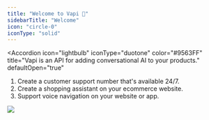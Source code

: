 ```yaml
---
title: "Welcome to Vapi 👋"
sidebarTitle: "Welcome"
icon: "circle-0"
iconType: "solid"
---
```


<Accordion
  icon="lightbulb"
  iconType="duotone"
  color="#9563FF"
  title="Vapi is an API for adding conversational AI to your products."
  defaultOpen="true"
>
1. Create a customer support number that's available 24/7. 
2. Create a shopping assistant on your ecommerce website. 
3. Support voice navigation on your website or app.
</Accordion>

<Frame>
  <img src="images/hero.png" />
</Frame>
